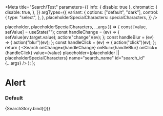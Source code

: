 

<Meta
  title="Search/Test"
  parameters={{
    info: { disable: true },
    chromatic: {
      disable: true,
    },
  }}
  argTypes={{
    variant: {
      options: ["default", "dark"],
      control: {
        type: "select",
      },
    },
    placeholderSpecialCharacters: specialCharacters,
  }}
/>

  placeholder,
  placeholderSpecialCharacters,
  ...args
}) => {
  const [value, setValue] = useState("");
  const handleChange = (ev) => {
    setValue(ev.target.value);
    action("change")(ev);
  };
  const handleBlur = (ev) => {
    action("blur")(ev);
  };
  const handleClick = (ev) => {
    action("click")(ev);
  };
  return (
    <Search
      onChange={handleChange}
      onBlur={handleBlur}
      onClick={handleClick}
      value={value}
      placeholder={placeholder || placeholderSpecialCharacters}
      name="search_name"
      id="search_id"
      {...args}
    />
  );
};

# Alert

### Default

<Preview>
  <Story
    name="default"
    args={{
      placeholder: "Search...",
      threshold: 3,
      searchButton: true,
      searchWidth: "",
      variant: undefined,
    }}
  >
    {SearchStory.bind({})}
  </Story>
</Preview>
